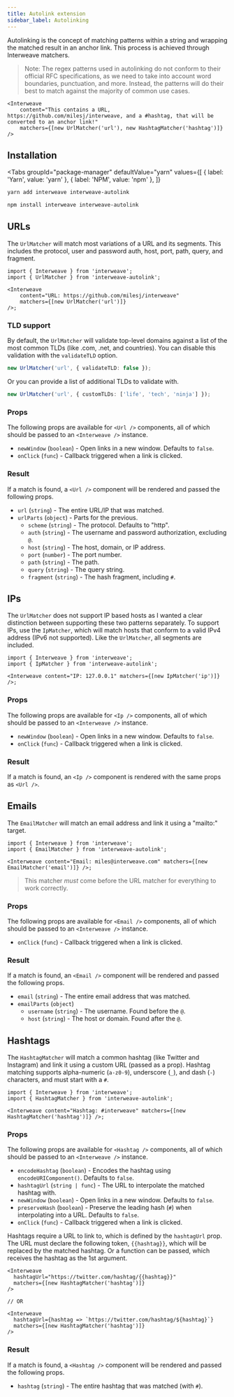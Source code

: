 ```yaml
---
title: Autolink extension
sidebar_label: Autolinking
---
```



Autolinking is the concept of matching patterns within a string and wrapping the matched result in
an anchor link. This process is achieved through Interweave matchers.

> Note: The regex patterns used in autolinking do not conform to their official RFC specifications,
> as we need to take into account word boundaries, punctuation, and more. Instead, the patterns will
> do their best to match against the majority of common use cases.

```tsx
<Interweave
	content="This contains a URL, https://github.com/milesj/interweave, and a #hashtag, that will be converted to an anchor link!"
	matchers={[new UrlMatcher('url'), new HashtagMatcher('hashtag')]}
/>
```

## Installation

<Tabs
  groupId="package-manager"
  defaultValue="yarn"
  values={[
    { label: 'Yarn', value: 'yarn' },
    { label: 'NPM', value: 'npm' },
  ]}
>
  <TabItem value="yarn">

```bash
yarn add interweave interweave-autolink
```

  </TabItem>
  <TabItem value="npm">

```bash
npm install interweave interweave-autolink
```

  </TabItem>
</Tabs>

## URLs

The `UrlMatcher` will match most variations of a URL and its segments. This includes the protocol,
user and password auth, host, port, path, query, and fragment.

```tsx
import { Interweave } from 'interweave';
import { UrlMatcher } from 'interweave-autolink';

<Interweave
	content="URL: https://github.com/milesj/interweave"
	matchers={[new UrlMatcher('url')]}
/>;
```

### TLD support

By default, the `UrlMatcher` will validate top-level domains against a list of the most common TLDs
(like .com, .net, and countries). You can disable this validation with the `validateTLD` option.

```ts
new UrlMatcher('url', { validateTLD: false });
```

Or you can provide a list of additional TLDs to validate with.

```ts
new UrlMatcher('url', { customTLDs: ['life', 'tech', 'ninja'] });
```

### Props

The following props are available for `<Url />` components, all of which should be passed to an
`<Interweave />` instance.

- `newWindow` (`boolean`) - Open links in a new window. Defaults to `false`.
- `onClick` (`func`) - Callback triggered when a link is clicked.

### Result

If a match is found, a `<Url />` component will be rendered and passed the following props.

- `url` (`string`) - The entire URL/IP that was matched.
- `urlParts` (`object`) - Parts for the previous.
  - `scheme` (`string`) - The protocol. Defaults to "http".
  - `auth` (`string`) - The username and password authorization, excluding `@`.
  - `host` (`string`) - The host, domain, or IP address.
  - `port` (`number`) - The port number.
  - `path` (`string`) - The path.
  - `query` (`string`) - The query string.
  - `fragment` (`string`) - The hash fragment, including `#`.

## IPs

The `UrlMatcher` does not support IP based hosts as I wanted a clear distinction between supporting
these two patterns separately. To support IPs, use the `IpMatcher`, which will match hosts that
conform to a valid IPv4 address (IPv6 not supported). Like the `UrlMatcher`, all segments are
included.

```tsx
import { Interweave } from 'interweave';
import { IpMatcher } from 'interweave-autolink';

<Interweave content="IP: 127.0.0.1" matchers={[new IpMatcher('ip')]} />;
```

### Props

The following props are available for `<Ip />` components, all of which should be passed to an
`<Interweave />` instance.

- `newWindow` (`boolean`) - Open links in a new window. Defaults to `false`.
- `onClick` (`func`) - Callback triggered when a link is clicked.

### Result

If a match is found, an `<Ip />` component is rendered with the same props as `<Url />`.

## Emails

The `EmailMatcher` will match an email address and link it using a "mailto:" target.

```tsx
import { Interweave } from 'interweave';
import { EmailMatcher } from 'interweave-autolink';

<Interweave content="Email: miles@interweave.com" matchers={[new EmailMatcher('email')]} />;
```

> This matcher _must_ come before the URL matcher for everything to work correctly.

### Props

The following props are available for `<Email />` components, all of which should be passed to an
`<Interweave />` instance.

- `onClick` (`func`) - Callback triggered when a link is clicked.

### Result

If a match is found, an `<Email />` component will be rendered and passed the following props.

- `email` (`string`) - The entire email address that was matched.
- `emailParts` (`object`)
  - `username` (`string`) - The username. Found before the `@`.
  - `host` (`string`) - The host or domain. Found after the `@`.

## Hashtags

The `HashtagMatcher` will match a common hashtag (like Twitter and Instagram) and link it using a
custom URL (passed as a prop). Hashtag matching supports alpha-numeric (`a-z0-9`), underscore (`_`),
and dash (`-`) characters, and must start with a `#`.

```tsx
import { Interweave } from 'interweave';
import { HashtagMatcher } from 'interweave-autolink';

<Interweave content="Hashtag: #interweave" matchers={[new HashtagMatcher('hashtag')]} />;
```

### Props

The following props are available for `<Hashtag />` components, all of which should be passed to an
`<Interweave />` instance.

- `encodeHashtag` (`boolean`) - Encodes the hashtag using `encodeURIComponent()`. Defaults to
  `false`.
- `hashtagUrl` (`string | func`) - The URL to interpolate the matched hashtag with.
- `newWindow` (`boolean`) - Open links in a new window. Defaults to `false`.
- `preserveHash` (`boolean`) - Preserve the leading hash (`#`) when interpolating into a URL.
  Defaults to `false`.
- `onClick` (`func`) - Callback triggered when a link is clicked.

Hashtags require a URL to link to, which is defined by the `hashtagUrl` prop. The URL must declare
the following token, `{{hashtag}}`, which will be replaced by the matched hashtag. Or a function can
be passed, which receives the hashtag as the 1st argument.

```tsx
<Interweave
  hashtagUrl="https://twitter.com/hashtag/{{hashtag}}"
  matchers={[new HashtagMatcher('hashtag')]}
/>

// OR

<Interweave
  hashtagUrl={hashtag => `https://twitter.com/hashtag/${hashtag}`}
  matchers={[new HashtagMatcher('hashtag')]}
/>
```

### Result

If a match is found, a `<Hashtag />` component will be rendered and passed the following props.

- `hashtag` (`string`) - The entire hashtag that was matched (with `#`).
